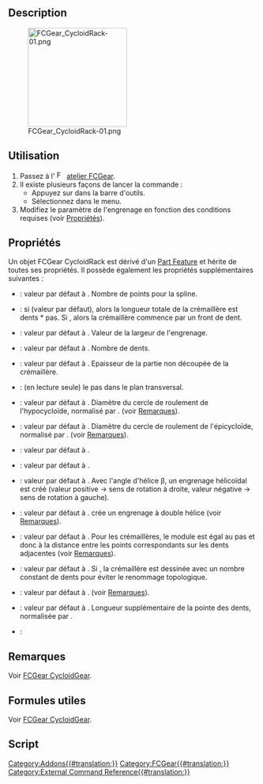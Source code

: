 {{UnfinishedDocu}}
<languages/>

{{Docnav/fr
|[[FCGear_CycloidGear/fr|Engrenage cycloïde]]
|[[FCGear_BevelGear/fr|Engrenage conique]]
|[[FCGear_Workbench/fr|Atelier FCGear]]
|IconL=FCGear_CycloidGear.svg
|IconR=FCGear_BevelGear.svg
|IconC=FCGear_workbench_icon.svg
}}

{{GuiCommand/fr
|Name=FCGear CycloidRack
|Name/fr=FCGear Crémaillère cycloïde
|MenuLocation=Gear → Cycloid Rack
|Workbenches=[[FCGear_Workbench/fr|FCGear]]
|Shortcut=Aucun
|Version=1.0
|SeeAlso=[[FCGear_CycloidGear/fr|FCGear CycloidGear]]
}}

==Description==

[[Image:FCGear_CycloidRack-01.png|200px]]

{{Caption|Crémaillères cycloïdes de gauche à droite : engrenage droit, engrenage hélicoïdal, engrenage hélicoïdal double}}

<span id="Usage"></span>
==Utilisation==

# Passez à l' [[Image:FCGear_workbench_icon.svg|16px]] [[FCGear_Workbench/fr|atelier FCGear]].
# Il existe plusieurs façons de lancer la commande :
#* Appuyez sur {{Button|[[File:FCGear_CycloidRack.svg|16px]] [[FCGear_CycloidRack/fr|Cycloid Rack]]}} dans la barre d'outils.
#* Sélectionnez {{MenuCommand|Gear → [[File:FCGear_CycloidRack.svg|16px]] Cycloid Rack}} dans le menu.
# Modifiez le paramètre de l'engrenage en fonction des conditions requises (voir [[#Propri.C3.A9t.C3.A9s|Propriétés]]).

<span id="Properties"></span>
==Propriétés==

Un objet FCGear CycloidRack est dérivé d'un [[Part_Feature/fr|Part Feature]] et hérite de toutes ses propriétés. Il possède également les propriétés supplémentaires suivantes :

{{Properties_Title|accuracy}}

* {{PropertyData|numpoints|Integer}} : valeur par défaut à {{value|15}}. Nombre de points pour la spline.

{{Properties_Title|base}}

* {{PropertyData|add_endings|bool}} : si {{True}} (valeur par défaut), alors la longueur totale de la crémaillère est dents * pas. Si {{False}}, alors la crémaillère commence par un front de dent.
* {{PropertyData|height|Length}} : valeur par défaut à {{value|5 mm}}. Valeur de la largeur de l'engrenage.
* {{PropertyData|teeth|Integer}} : valeur par défaut à {{value|15}}. Nombre de dents.
* {{PropertyData|thickness|Length}} : valeur par défaut à {{value|5 mm}}. Epaisseur de la partie non découpée de la crémaillère.

{{Properties_Title|computed}}

* {{PropertyData|transverse_pitch|Length}} : (en lecture seule) le pas dans le plan transversal.

{{Properties_Title|cycloid}}

* {{PropertyData|inner_diameter|Float}} :  valeur par défaut à {{value|7.5}}. Diamètre du cercle de roulement de l'hypocycloïde, normalisé par {{PropertyData|module}}. (voir [[FCGear_CycloidGear/fr#Remarques|Remarques]]).
* {{PropertyData|outer_diameter|Float}} :  valeur par défaut à {{value|7.5}}. Diamètre du cercle de roulement de l'épicycloïde, normalisé par {{PropertyData|module}}. (voir [[FCGear_CycloidGear/fr#Remarques|Remarques]]).

{{Properties_Title|fillets}}

* {{PropertyData|head_fillet|Float}} : valeur par défaut à {{value|0}}.
* {{PropertyData|root_fillet|Float}} : valeur par défaut à {{value|0}}.

{{Properties_Title|helical}}

* {{PropertyData|beta|Angle}} : valeur par défaut à {{value|0 °}}. Avec l'angle d'hélice β, un engrenage hélicoïdal est créé (valeur positive → sens de rotation à droite, valeur négative → sens de rotation à gauche).
* {{PropertyData|double_helix|Bool}} : valeur par défaut à {{false}}. {{true}} crée un engrenage à double hélice (voir [[FCGear_CycloidGear/fr#Remarques|Remarques]]).

{{Properties_Title|involute}}

* {{PropertyData|module|Length}} : valeur par défaut à {{value|1 mm}}. Pour les crémaillères, le module est égal au pas et donc à la distance entre les points correspondants sur les dents adjacentes (voir [[FCGear_CycloidGear/fr#Remarques|Remarques]]).

{{Properties_Title|precision}}

* {{PropertyData|simplified|Bool}} : valeur par défaut à {{false}}. Si {{true}}, la crémaillère est dessinée avec un nombre constant de dents pour éviter le renommage topologique.

{{Properties_Title|tolerance}}

* {{PropertyData|clearance|Float}} : valeur par défaut à {{value|0.25}}. (voir [[FCGear_CycloidGear/fr#Remarques|Remarques]]).
* {{PropertyData|head|Float}} : valeur par défaut à {{value|0}}. Longueur supplémentaire de la pointe des dents, normalisée par {{PropertyData|module}}.

{{Properties_Title|version}}

* {{PropertyData|version|String}} :

<span id="Notes"></span>
==Remarques==

Voir [[FCGear_CycloidGear/fr#Remarques|FCGear CycloidGear]].

<span id="Useful_formulas"></span>
== Formules utiles ==

Voir [[FCGear_CycloidGear/fr#Formules_utiles|FCGear CycloidGear]].

<span id="Scripting"></span>
== Script ==


{{Docnav/fr
|[[FCGear_CycloidGear/fr|Engrenage cycloïde]]
|[[FCGear_BevelGear/fr|Engrenage conique]]
|[[FCGear_Workbench/fr|Atelier FCGear]]
|IconL=FCGear_CycloidGear.svg
|IconR=FCGear_BevelGear.svg
|IconC=FCGear_workbench_icon.svg
}}

[[Category:Addons{{#translation:}}]]
[[Category:FCGear{{#translation:}}]]
[[Category:External Command Reference{{#translation:}}]]